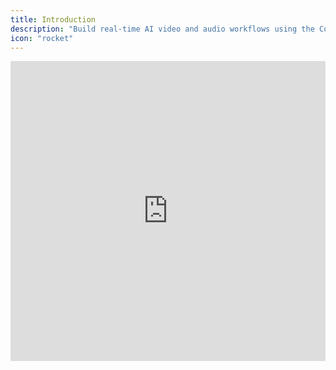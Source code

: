 ```yaml
---
title: Introduction
description: "Build real-time AI video and audio workflows using the ComfyStream toolkit for ComfyUI."
icon: "rocket"
---
```


<iframe
  width="100%"
  height="480"
  src="https://www.youtube.com/embed/rhiWCRTTmDk"
  title="Livepeer video player"
  frameborder="0"
  allow="accelerometer; autoplay; clipboard-write; encrypted-media; gyroscope; picture-in-picture"
  allowfullscreen
/>

## Overview

**ComfyStream is a custom node** that adds powerful real-time video and audio capabilities to [ComfyUI](https://www.comfy.org/), making it easy to build interactive, AI-powered media workflows. It extends ComfyUI with specialized tools for streaming, live processing, and on-the-fly workflow updates, including:

- **[ComfyStream](https://github.com/livepeer/comfystream)** – A custom node that streams audio and video from your webcam and microphone into ComfyUI for real-time AI processing, then returns the processed output.
- **[ComfyUI-Stream-Pack](https://github.com/livepeer/ComfyUI-Stream-Pack)** – A collection of custom nodes designed to support advanced real-time audio and video workflows.

## Getting Started

To get started, follow the installation guide below or explore the stream pack for additional nodes.

<CardGroup cols={2}>
  <Card
    title="Install ComfyStream"
    icon="download"
    href="/technical/get-started/install"
  >
    Step-by-step instructions to install ComfyStream and start creating
    real-time workflows.
  </Card>
  <Card
    title="Check out the ComfyUI-Stream-Pack"
    icon="cube"
    href="/technical/custom-nodes/stream-pack/overview"
  >
    A collection of custom nodes for building real-time audio and video
    workflows.
  </Card>
</CardGroup>

## How It Works

ComfyStream enables real-time processing of audio and video streams by integrating a [WebRTC](https://webrtc.org/) server for low-latency, bidirectional communication, a custom tensor-based pipeline for converting media frames to and from tensors, and ComfyUI's [EmbeddedComfyClient](https://github.com/hiddenswitch/ComfyUI/blob/ffc1912eff10cf57aec4fee358a5b6946e74a9e5/comfy/client/embedded_comfy_client.py#L123) for AI inference.

### Data Flow Overview

Here's how the system processes live audio and video end-to-end:

1. **Input:** WebRTC receives video, audio, and control data from the client.
2. **Workflow Injection:** The pipeline dynamically modifies the ComfyUI workflow by replacing standard input/output nodes with custom tensor nodes.
3. **Inference:** The EmbeddedComfyClient processes incoming tensors in real-time using the updated workflow.
4. **Output Conversion:** Processed tensors are converted back to video and audio, and streamed back to the client via WebRTC.
5. **Live Control:** A control channel allows the client to update the workflow or modify parameters on the fly, without restarting the session.

This high-level overview is visualized below:

```mermaid
flowchart TD
    A[Client Input] --> B[WebRTC Receiver]
    B --> C[Media to Tensor Conversion]
    C --> D[Embedded ComfyUI Client]
    D --> E[Tensor to Media Conversion]
    E --> F[WebRTC Sender]

    subgraph Control Channel
        A2[Live Workflow Updates] --> D
    end
```
